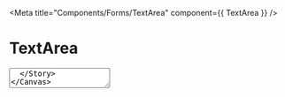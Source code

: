 
<Meta
  title="Components/Forms/TextArea"
  component={{ TextArea }} />

# TextArea

<Canvas withSource='open'>
  <Story name='Regular'>
    <TextArea
      label="Message"
      name="message"
      errorMessage="Error Message"
      required={true}
    />
  </Story>
</Canvas>

<ArgsTable of={TextArea} />

